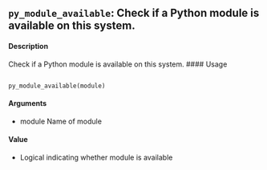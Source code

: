 ## ``py_module_available``: Check if a Python module is available on this system.
#### Description 
Check if a Python module is available on this system.
#### Usage
<pre><code>
py_module_available(module)
</code></pre>

#### Arguments
* module Name of module

#### Value
* Logical indicating whether module is available
